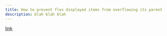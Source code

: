 ```yaml
---
title: How to prevent flex displayed items from overflowing its parent container
description: blah blah blah
---
```


[link](https://stackoverflow.com/questions/36230944/prevent-flex-items-from-overflowing-a-container)
